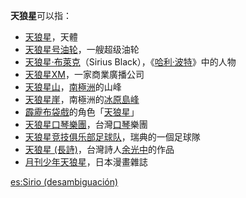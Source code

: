 '''天狼星'''可以指：

* [[天狼星|天狼星]]，天體
* [[天狼星号油轮|天狼星号油轮]]，一艘超级油轮
* [[天狼星·布萊克|天狼星·布萊克]]（Sirius Black），《[[哈利·波特|哈利·波特]]》中的人物
* [[天狼星XM|天狼星XM]]，一家商業廣播公司
* [[天狼星山|天狼星山]]，[[南極洲|南極洲]]的山峰
* [[天狼星崖|天狼星崖]]，南極洲的[[冰原島峰|冰原島峰]]
* [[霹靂布袋戲|霹靂布袋戲]]的角色「[[天狼星_(霹靂布袋戲)|天狼星]]」
* [[天狼星口琴樂團|天狼星口琴樂團]]，台灣[[口琴|口琴]]樂團
* [[天狼星竞技俱乐部足球队|天狼星竞技俱乐部足球队]]，瑞典的一個足球隊
* [[天狼星_(長詩)|天狼星 (長詩)]]，台灣詩人[[余光中|余光中]]的作品
* [[月刊少年天狼星|月刊少年天狼星]]，日本漫畫雜誌

{{disambig|T|Cat=三字消歧义}}

[[es:Sirio_(desambiguación)|es:Sirio (desambiguación)]]